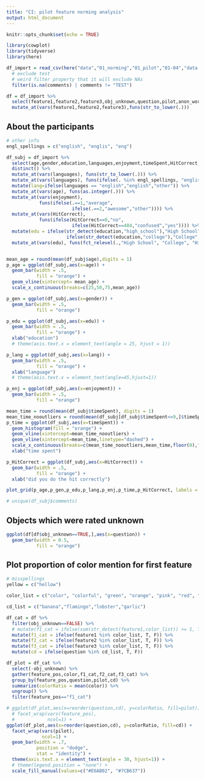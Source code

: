 ```yaml
---
title: "CI: pilot feature norming analysis"
output: html_document
---
```


```r
knitr::opts_chunk$set(echo = TRUE)
```

```r
library(cowplot)
library(tidyverse)
library(here)

df_import = read_csv(here("data","01_norming","01_pilot","01-04","data.csv")) %>% 
  # exclude test
  # weird filter property that it will exclude NAs
  filter(is.na(comments) | comments != "TEST")

df = df_import %>%
  select(feature1,feature2,feature3,obj_unknown,question,pilot,anon_worker_id) %>% 
  mutate_at(vars(feature1,feature2,feature3),funs(str_to_lower(.)))
```


## About the participants

```r
# other info
engl_spellings = c("english", "englis", "eng")

df_subj = df_import %>% 
  select(age,gender,education,languages,enjoyment,timeSpent,HitCorrect,comments,anon_worker_id) %>% 
  distinct() %>% 
  mutate_at(vars(languages), funs(str_to_lower(.))) %>% 
  mutate_at(vars(languages), funs(ifelse(. %in% engl_spellings, "english", .))) %>% 
  mutate(lang=ifelse(languages == "english","english","other")) %>% 
  mutate_at(vars(age), funs(as.integer(.))) %>% 
  mutate_at(vars(enjoyment), 
            funs(ifelse(.==1,"average",
                        ifelse(.==2,"awesome","other")))) %>% 
  mutate_at(vars(HitCorrect),
            funs(ifelse(HitCorrect==0,"no",
                        ifelse(HitCorrect==404,"confused","yes")))) %>% 
  mutate(edu = ifelse(str_detect(education,"high_school"),"High School",
                      ifelse(str_detect(education,"college"),"College","Higher"))) %>% 
  mutate_at(vars(edu), funs(fct_relevel(.,"High School", "College", "Higher")))


mean_age = round(mean(df_subj$age),digits = 1)
p_age = ggplot(df_subj,aes(x=age)) +
  geom_bar(width = .5,
           fill = "orange") +
  geom_vline(xintercept= mean_age) +
  scale_x_continuous(breaks=c(25,50,75,mean_age))

p_gen = ggplot(df_subj,aes(x=gender)) +
  geom_bar(width = .5,
           fill = "orange")

p_edu = ggplot(df_subj,aes(x=edu)) +
  geom_bar(width = .5,
           fill = "orange") +
  xlab("education")
  # theme(axis.text.x = element_text(angle = 25, hjust = 1))

p_lang = ggplot(df_subj,aes(x=lang)) +
  geom_bar(width = .5,
           fill = "orange") +
  xlab("language")
  # theme(axis.text.x = element_text(angle=45,hjust=1))

p_enj = ggplot(df_subj,aes(x=enjoyment)) +
  geom_bar(width = .5,
           fill = "orange")

mean_time = round(mean(df_subj$timeSpent), digits = 1)
mean_time_nooutliers = round(mean(df_subj[df_subj$timeSpent<=9,]$timeSpent), digits = 1)
p_time = ggplot(df_subj,aes(x=timeSpent)) +
  geom_histogram(fill = "orange") +
  geom_vline(xintercept=mean_time_nooutliers) +
  geom_vline(xintercept=mean_time,linetype="dashed") +
  scale_x_continuous(breaks=c(mean_time_nooutliers,mean_time,floor(0),floor(5),floor(10))) +
  xlab("time spent")

p_HitCorrect = ggplot(df_subj,aes(x=HitCorrect)) +
  geom_bar(width = .5,
           fill = "orange") +
  xlab("did you do the hit correctly")

plot_grid(p_age,p_gen,p_edu,p_lang,p_enj,p_time,p_HitCorrect, labels = "AUTO", ncol = 2, align = 'v')

# unique(df_subj$comments)

```

## Objects which were rated unknown

```r
ggplot(df[df$obj_unknown==TRUE,],aes(x=question)) +
  geom_bar(width = 0.5,
           fill = "orange")
```

## Plot proportion of color mention for first feature

```r

# misspellings
yellow = c("hellow")

color_list = c("color", "colorful", "green", "orange", "pink", "red", "white", "yellow", "hellow")

cd_list = c("banana","flamingo","lobster","garlic")

df_cat = df %>%
  filter(obj_unknown==FALSE) %>% 
  # mutate(f1_cat = ifelse(sum(str_detect(feature1,color_list)) >= 1, T, F)) %>% 
  mutate(f1_cat = ifelse(feature1 %in% color_list, T, F)) %>% 
  mutate(f2_cat = ifelse(feature2 %in% color_list, T, F)) %>% 
  mutate(f3_cat = ifelse(feature3 %in% color_list, T, F)) %>% 
  mutate(cd = ifelse(question %in% cd_list, T, F))

```


```r
df_plot = df_cat %>% 
  select(-obj_unknown) %>% 
  gather(feature_pos,color,f1_cat,f2_cat,f3_cat) %>% 
  group_by(feature_pos,question,pilot,cd) %>% 
  summarize(colorRatio = mean(color)) %>% 
  ungroup() %>% 
  filter(feature_pos=="f1_cat")

# ggplot(df_plot,aes(x=reorder(question,cd), y=colorRatio, fill=pilot)) +
  # facet_wrap(vars(feature_pos),
  #            ncol=1) +
ggplot(df_plot,aes(x=reorder(question,cd), y=colorRatio, fill=cd)) +
  facet_wrap(vars(pilot),
             ncol=1) +
  geom_bar(width = .7, 
           position = "dodge", 
           stat = "identity") +
  theme(axis.text.x = element_text(angle = 30, hjust=1)) +
  # theme(legend.position = "none") +
  scale_fill_manual(values=c("#E6AB02", "#7CB637"))
```





